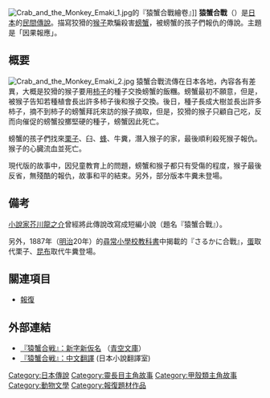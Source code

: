 {{Unreferenced |time=2018-02-06T14:59:48+00:00 }}
[[File:Crab_and_the_Monkey_Emaki_1.jpg|right]]的『猿蟹合戰繪卷』]]
'''猿蟹合戰'''（{{jpn|j=さるかに合戦|hg=さるかにがっせん}}）是[[日本|日本]]的[[民間傳說|民間傳說]]。描寫狡猾的[[猴子|猴子]]欺騙殺害[[螃蟹|螃蟹]]，被螃蟹的孩子們報仇的傳說。主題是「因果報應」。

== 概要 ==
[[File:Crab_and_the_Monkey_Emaki_2.jpg|right]]
猿蟹合戰流傳在日本各地，內容各有差異，大概是狡猾的猴子要用[[柿子|柿子]]的種子交換螃蟹的飯糰。螃蟹最初不願意，但是，被猴子告知若種植會長出許多柿子後和猴子交換。後日，種子長成大樹並長出許多柿子，摘不到柿子的螃蟹拜託來訪的猴子摘取，但是，狡猾的猴子只顧自己吃，反而向催促的螃蟹投擲堅硬的種子，螃蟹因此死亡。

螃蟹的孩子們找來[[栗子|栗子]]、臼、[[蜂|蜂]]、牛糞，潛入猴子的家，最後順利殺死猴子報仇。猴子的心臓流血並死亡。

現代版的故事中，因兒童教育上的問題，螃蟹和猴子都只有受傷的程度，猴子最後反省，無殘酷的報仇，故事和平的結束。另外，部分版本牛糞未登場。

== 備考 ==
[[小說家|小說家]][[芥川龍之介|芥川龍之介]]曾經將此傳說改寫成短編小說（題名『猿蟹合戰』）。

另外，1887年（[[明治|明治]]20年）的[[尋常小學校|尋常小學校]][[教科書|教科書]]中揭載的『さるかに合戰』，[[蛋|蛋]]取代栗子、[[昆布|昆布]]取代牛糞登場。

==關連項目==
*[[報復|報復]]

== 外部連結 ==
*[http://www.aozora.gr.jp/cards/000879/card140.html 『猿蟹合戦』：新字新仮名] {{Wayback|url=http://www.aozora.gr.jp/cards/000879/card140.html |date=20201201124452 }}（[[青空文庫|青空文庫]]）
*[https://bearshosetsu.blogspot.com/2018/09/blog-post_4.html 『猿蟹合戦』：中文翻譯] {{Wayback|url=https://bearshosetsu.blogspot.com/2018/09/blog-post_4.html |date=20200229195506 }} (日本小說翻譯室) 

[[Category:日本傳說|Category:日本傳說]]
[[Category:靈長目主角故事|Category:靈長目主角故事]]
[[Category:甲殼類主角故事|Category:甲殼類主角故事]]
[[Category:動物文學|Category:動物文學]]
[[Category:報復題材作品|Category:報復題材作品]]